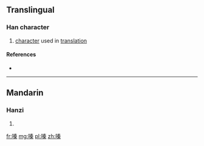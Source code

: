 ==Translingual==

===Han character===
{{Han char|rn=30|rad=口|as=10|sn=13|four=|canj=RQKD|ids=⿰口秦}}

# [[character]] used in [[translation]]

====References====
* {{Han ref|kx=0204.111|hdz=10664.030|uh=55EA|ud=21994}}

----

==Mandarin==

===Hanzi===
{{cmn-hanzi|pin=[[qín]] ([[qin2]])|wg=ch'in<sup>2</sup>}}

# {{defn|lang=cmn|sort=口10}}

[[fr:嗪]]
[[mg:嗪]]
[[pl:嗪]]
[[zh:嗪]]